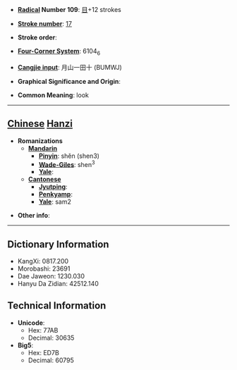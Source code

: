 * '''[[Wiktionary:Chinese radical index| Radical]] Number 109''': [[Wiktionary:Chinese radical index 目|目]]+12 strokes

* '''[[Wiktionary:Chinese total strokes index|Stroke number]]''': [[Wiktionary:Chinese total strokes index 17|17]]

* '''Stroke order''': 

* '''[[Wiktionary:Chinese four corner index|Four-Corner System]]''': 6104<sub>6</sub>

* '''[[Wiktionary:Chinese Cangjie index|Cangjie input]]''': 月山一田十 (BUMWJ)

* '''Graphical Significance and Origin''': 

* '''Common Meaning''': look

----

== [[Chinese]] [[Hanzi]] ==

* '''Romanizations'''
** '''[[Mandarin]]'''
*** '''[[Pinyin]]''': shěn (shen3)
*** '''[[Wade-Giles]]''': shen<sup>3</sup>
*** '''[[Yale]]''': 
** '''[[Cantonese]]'''
*** '''[[Jyutping]]''':
*** '''[[Penkyamp]]''': 
*** '''[[Yale]]''': sam2

* '''Other info''': 

----

== Dictionary Information ==

* KangXi: 0817.200
* Morobashi: 23691
* Dae Jaweon: 1230.030
* Hanyu Da Zidian: 42512.140

== Technical Information ==

* '''Unicode''':
** Hex: 77AB
** Decimal: 30635
* '''Big5''':
** Hex: ED7B
** Decimal: 60795
